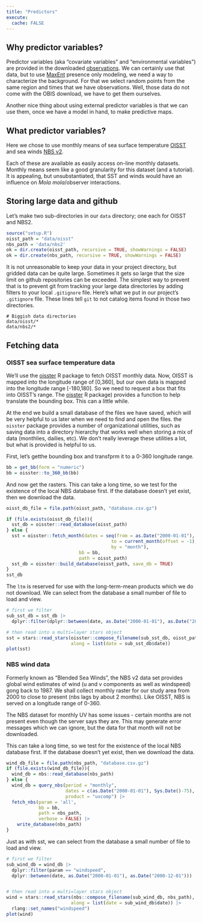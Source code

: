 ```yaml
---
title: "Predictors"
execute: 
  cache: FALSE
---
```


## Why predictor variables?
Predictor variables (aka "covariate variables" and "environmental variables") are provided in the downloaded [observations](observations.html#examining-emnbedded-covariates).  We can certainly use that data, but to use [MaxEnt](https://biodiversityinformatics.amnh.org/open_source/maxent/) presence only modeling, we need a way to characterize the background.  For that we select random points from the same region and times that we have observations.  Well, those data do not come with the OBIS download, we have to get them ourselves. 

Another nice thing about using external predictor variables is that we can use them, once we have a model in hand, to make predictive maps. 

## What predictor variables?
Here we chose to use monthly means of sea surface temperature [OISST](https://www.ncei.noaa.gov/products/optimum-interpolation-sst) and sea winds [NBS v2](https://coastwatch.noaa.gov/cwn/products/noaa-ncei-blended-seawinds-nbs-v2.html).

Each of these are available as easily access on-line monthly datasets.  Monthly means seem like a good granularity for this dataset (and a tutorial).  It is appealing, but unsubstantiated, that SST and winds would have an influence on *Mola mola*/observer interactions.

## Storing large data and github

Let's make two sub-directories in our `data` directory; one each for OISST and NBS2.

```r
source("setup.R")
oisst_path = "data/oisst"
nbs_path = 'data/nbs2'
ok = dir.create(oisst_path, recursive = TRUE, showWarnings = FALSE)
ok = dir.create(nbs_path, recursive = TRUE, showWarnings = FALSE)
```

It is not unreasonable to keep your data in your project directory, but gridded data can be quite large.  Sometimes it gets so large that the size limit on github repositories can be exceeded.  The simplest way to prevent that is to prevent git from tracking your large data directories by adding filters to your local `.gitignore` file.  Here's what we put in our project's `.gitignore` file.  These lines tell `git` to not catalog items found in those two directories.

```
# Biggish data directories
data/oisst/*
data/nbs2/*
```
## Fetching data

### OISST sea surface temperature data

We'll use the [oisster](https://github.com/BigelowLab/oisster) R package to fetch OISST monthly data. Now, OISST is mapped into the longitude range of [0,360], but our own data is mapped into the longitude range [-180,180].  So we need to request a box that fits into OISST's range. The [oisster](https://github.com/BigelowLab/oisster) R package) provides a function to help translate the bounding box.  This can a little while.

At the end we build a small database of the files we have saved, which will be very helpful to us later when we need to find and open the files.  the `oisster` package provides a number of organizational utilities, such as saving data into a directory hierarchy that works well when storing a mix of data (monthlies, dailies, etc).  We don't really leverage these utilities a lot, but what is provided is helpful to us. 

First, let's getthe bounding box and transfprm it to a 0-360 longitude range.

```r
bb = get_bb(form = "numeric")
bb = oisster::to_360_bb(bb)
```

And now get the rasters.  This can take a long time, so we test for the existence of the local NBS database first. If the database doesn't yet exist, then we download the data.


```r
oisst_db_file = file.path(oisst_path, "database.csv.gz")

if (file.exists(oisst_db_file)){
  sst_db = oisster::read_database(oisst_path)
} else {
  sst = oisster::fetch_month(dates = seq(from = as.Date("2000-01-01"),
                                       to = current_month(offset = -1),
                                       by = "month"),
                           bb = bb,
                           path = oisst_path)
  sst_db = oisster::build_database(oisst_path, save_db = TRUE)
}
sst_db
```

The `ltm` is reserved for use with the long-term-mean products which we do not download.  We can select from the database a small number of file to load and view.

```r
# first we filter
sub_sst_db = sst_db |>
  dplyr::filter(dplyr::between(date, as.Date("2000-01-01"), as.Date("2000-12-01")))

# then read into a multi=layer stars object
sst = stars::read_stars(oisster::compose_filename(sub_sst_db, oisst_path),
                        along = list(date = sub_sst_db$date))
plot(sst)
```


### NBS wind data

Formerly known as "Blended Sea Winds", the NBS v2 data set provides global wind estimates of wind (u and v components as well as windspeed) gong back to 1987. We shall collect monthly raster for our study area from 2000 to close to present (nbs lags by about 2 months).  Like OISST, NBS is served on a longitude range of 0-360. 

:::{.callout-note}
The NBS dataset for monthly UV has some issues - certain months are not present even though the server says they are.  This may generate error messages which we can ignore, but the data for that month will not be downloaded.
:::

This can take a long time, so we test for the existence of the local NBS database first. If the database doesn't yet exist, then we download the data.

```r
wind_db_file = file.path(nbs_path, "database.csv.gz")
if (file.exists(wind_db_file)){
  wind_db = nbs::read_database(nbs_path)
} else {
  wind_db = query_nbs(period = "monthly",
                      dates = c(as.Date("2000-01-01"), Sys.Date()-75),
                      product = "uvcomp") |>
  fetch_nbs(param = 'all', 
            bb = bb, 
            path = nbs_path, 
            verbose = FALSE) |>
    write_database(nbs_path)
}
```

Just as with sst, we can select from the database a small number of file to load and view.

```r
# first we filter
sub_wind_db = wind_db |>
  dplyr::filter(param == "windspeed",
  dplyr::between(date, as.Date("2000-01-01"), as.Date("2000-12-01")))


# then read into a multi=layer stars object
wind = stars::read_stars(nbs::compose_filename(sub_wind_db, nbs_path),
                        along = list(date = sub_wind_db$date)) |>
  rlang::set_names("windspeed")
plot(wind)
```

